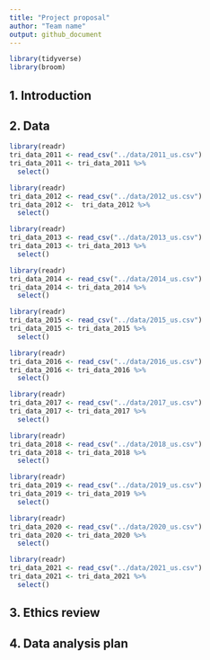 ```yaml
---
title: "Project proposal"
author: "Team name"
output: github_document
---
```


```r
library(tidyverse)
library(broom)
```

## 1. Introduction



## 2. Data

```r
library(readr)
tri_data_2011 <- read_csv("../data/2011_us.csv")
tri_data_2011 <- tri_data_2011 %>%
  select()

library(readr)
tri_data_2012 <- read_csv("../data/2012_us.csv")
tri_data_2012 <-  tri_data_2012 %>% 
  select()

library(readr)
tri_data_2013 <- read_csv("../data/2013_us.csv")
tri_data_2013 <- tri_data_2013 %>% 
  select()

library(readr)
tri_data_2014 <- read_csv("../data/2014_us.csv")
tri_data_2014 <- tri_data_2014 %>% 
  select()

library(readr)
tri_data_2015 <- read_csv("../data/2015_us.csv")
tri_data_2015 <- tri_data_2015 %>% 
  select()

library(readr)
tri_data_2016 <- read_csv("../data/2016_us.csv")
tri_data_2016 <- tri_data_2016 %>% 
  select()

library(readr)
tri_data_2017 <- read_csv("../data/2017_us.csv")
tri_data_2017 <- tri_data_2017 %>% 
  select()

library(readr)
tri_data_2018 <- read_csv("../data/2018_us.csv")
tri_data_2018 <- tri_data_2018 %>% 
  select()

library(readr)
tri_data_2019 <- read_csv("../data/2019_us.csv")
tri_data_2019 <- tri_data_2019 %>% 
  select()

library(readr)
tri_data_2020 <- read_csv("../data/2020_us.csv")
tri_data_2020 <- tri_data_2020 %>% 
  select()

library(readr)
tri_data_2021 <- read_csv("../data/2021_us.csv")
tri_data_2021 <- tri_data_2021 %>% 
  select()

```



## 3. Ethics review

## 4. Data analysis plan



